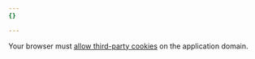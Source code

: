 ```yaml
---
{}

---
```


Your browser must [allow third-party cookies](/cloudflare-one/identity/authorization-cookie/#allow-third-party-cookies-in-the-browser) on the application domain.
